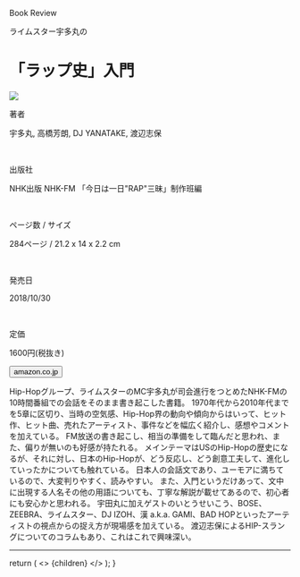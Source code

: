 
<Row >
  <Column colMd={"12"} colLg={"12"} noGutterMdLeft="">
    <p className="largeP">Book Review</p>
    <p className="largeP-less-margin">ライムスター宇多丸の</p>
    <h1 className="h1-no-bottom-margin">
    「ラップ史」入門 
    </h1>
  </Column>
</Row>

<Row>
<Column colMd={"4"} colLg={"4"} noGutterMdLeft="">

<a href="https://amzn.to/38tbODE"><img src="../../images/books/raphistoryprimer.jpg"/></a>

</Column>
<Column colMd={"8"} colLg={"8"} noGutterMdLeft="">
  <div>
    <p>著者</p>
    <p className="largeP">
    宇多丸, 高橋芳朗, DJ YANATAKE, 渡辺志保
    </p>
    <br/>
    <p>出版社</p>
    <p className="largeP">
    NHK出版 NHK-FM 「今日は一日"RAP"三昧」制作班編
    </p>
    <br/>
    <p>ページ数 / サイズ</p>
    <p className="largeP">
    284ページ / 21.2 x 14 x 2.2 cm
    </p>
    <br/>
    <p>発売日</p>
    <p className="largeP">
    2018/10/30
    </p>
    <br/>
    <p>定価</p>
    <p className="largeP">
    1600円(税抜き)
    </p>
    <div>
    <Button href="https://amzn.to/38tbODE" kind="primary" size="small" renderIcon={ArrowUpRight24}>
          amazon.co.jp
    </Button>
    </div>
  </div>
</Column>
</Row>

<Row>
  <Column colMd={"8"} colLg={"8"} noGutterMdLeft="">
    <p>
      Hip-Hopグループ、ライムスターのMC宇多丸が司会進行をつとめたNHK-FMの10時間番組での会話をそのまま書き起こした書籍。
      1970年代から2010年代までを5章に区切り、当時の空気感、Hip-Hop界の動向や傾向からはいって、ヒット作、ヒット曲、売れたアーティスト、事件などを幅広く紹介し、感想やコメントを加えている。
      FM放送の書き起こし、相当の準備をして臨んだと思われ、また、偏りが無いのも好感が持たれる。
      メインテーマはUSのHip-Hopの歴史になるが、それに対し、日本のHip-Hopが、どう反応し、どう創意工夫して、進化していったかについても触れている。
      日本人の会話文であり、ユーモアに満ちているので、大変判りやすく、読みやすい。
      また、入門というだけあって、文中に出現する人名その他の用語についても、丁寧な解説が載せてあるので、初心者にも安心かと思われる。
      宇田丸に加えゲストのいとうせいこう、BOSE、ZEEBRA、ライムスター、DJ IZOH、漢 a.k.a. GAMI、BAD HOPといったアーティストの視点からの捉え方が現場感を加えている。
      渡辺志保によるHIP-スラングについてのコラムもあり、これはこれで興味深い。
    </p>
  </Column>
</Row>

<hr/>

  return (
    <>
      {children}
    </>
  );
}